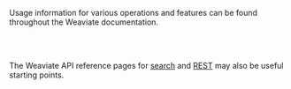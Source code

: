 Usage information for various operations and features can be found throughout the Weaviate documentation.


<br />
<CardsSection items={howToGuidesCardsData} />
<br />

The Weaviate API reference pages for [search](/weaviate/api) and [REST](/weaviate/api/rest) may also be useful starting points.
